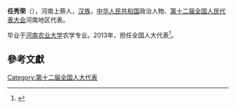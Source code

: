 '''任秀荣'''（{{bd|1958年||}}），河南上蔡人，[[汉族|汉族]]，[[中华人民共和国|中华人民共和国]]政治人物、[[第十二届全国人民代表大会|第十二届全国人民代表大会]]河南地区代表。

毕业于[[河南农业大学|河南农业大学]]农学专业。2013年，担任全国人大代表<ref>{{cite news|title=全国人大代表信息-任秀荣|url=http://210.82.31.1:8084/delegate/viewDelegate.action?dbid=121391|accessdate=2013-04-05|newspaper=全国人大网|archive-url=https://web.archive.org/web/20160305222333/http://www.npc.gov.cn/delegate/viewDelegate.action?dbid=121391|archive-date=2016-03-05|dead-url=yes}}</ref>。

==參考文獻==
{{reflist}}
{{中国政治人物小作品}}

[[Category:第十二届全国人大代表|Category:第十二届全国人大代表]]